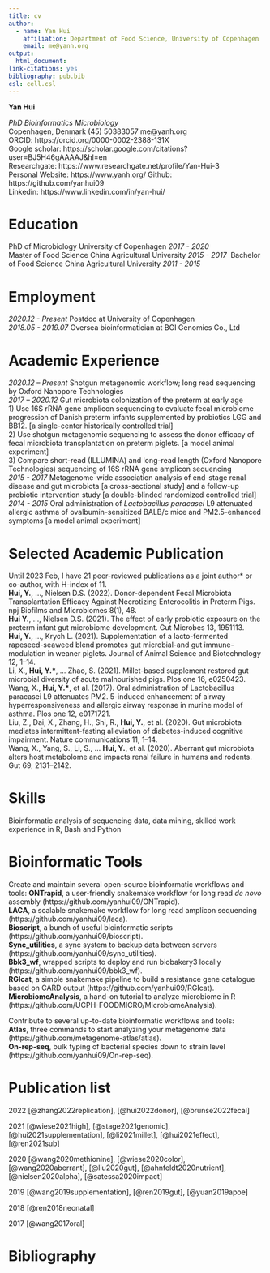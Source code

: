 ```yaml
---
title: cv
author:
  - name: Yan Hui
    affiliation: Department of Food Science, University of Copenhagen
    email: me@yanh.org
output: 
  html_document:
link-citations: yes
bibliography: pub.bib
csl: cell.csl
---
```


**Yan Hui**

*PhD*	*Bioinformatics*		*Microbiology*\
Copenhagen, Denmark	(45) 50383057			me@yanh.org\
ORCID:	https://orcid.org/0000-0002-2388-131X\
Google scholar:	https://scholar.google.com/citations?user=BJ5H46gAAAAJ&hl=en\
Researchgate:	https://www.researchgate.net/profile/Yan-Hui-3\
Personal Website:	https://www.yanh.org/		Github:	https://github.com/yanhui09\ 	
Linkedin:	https://www.linkedin.com/in/yan-hui/\

# Education

PhD of Microbiology			University of Copenhagen		*2017 - 2020*\
Master of Food Science		China Agricultural University		*2015 - 2017*\	
Bachelor of Food Science		China Agricultural University		*2011 - 2015*\	

# Employment

*2020.12 - Present*	Postdoc at University of Copenhagen\
*2018.05 - 2019.07*	Oversea bioinformatician at BGI Genomics Co., Ltd\

# Academic Experience

*2020.12 – Present*	Shotgun metagenomic workflow; long read sequencing by Oxford Nanopore Technologies\
*2017 – 2020.12*	Gut microbiota colonization of the preterm at early age\
	1) Use 16S rRNA gene amplicon sequencing to evaluate fecal microbiome progression of Danish preterm infants supplemented by probiotics LGG and BB12. [a single-center historically controlled trial]\
  2) Use shotgun metagenomic sequencing to assess the donor efficacy of fecal microbiota transplantation on preterm piglets. [a model animal experiment]\
  3) Compare short-read (ILLUMINA) and long-read length (Oxford Nanopore Technologies) sequencing of 16S rRNA gene amplicon sequencing\
*2015 - 2017*	Metagenome-wide association analysis of end-stage renal disease and gut microbiota [a cross-sectional study] and a follow-up probiotic intervention study [a double-blinded randomized controlled trial]\
*2014 - 2015*	Oral administration of *Lactobacillus paracasei* L9 attenuated allergic asthma of ovalbumin-sensitized BALB/c mice and PM2.5-enhanced symptoms [a model animal experiment]\

# Selected Academic Publication

Until 2023 Feb, I have 21 peer-reviewed publications as a joint author* or co-author, with H-index of 11. \
**Hui, Y.**, …, Nielsen D.S. (2022). Donor-dependent Fecal Microbiota Transplantation Efficacy Against Necrotizing Enterocolitis in Preterm Pigs. npj Biofilms and Microbiomes 8(1), 48.\
**Hui Y.**, …, Nielsen D.S. (2021). The effect of early probiotic exposure on the preterm infant gut microbiome development. Gut Microbes 13, 1951113.\
**Hui, Y.**, …, Krych L. (2021). Supplementation of a lacto-fermented rapeseed-seaweed blend promotes gut microbial-and gut immune-modulation in weaner piglets. Journal of Animal Science and Biotechnology 12, 1–14.\
Li, X., **Hui, Y.\***, … Zhao, S. (2021). Millet-based supplement restored gut microbial diversity of acute malnourished pigs. Plos one 16, e0250423.\
Wang, X., **Hui, Y.\***, et al. (2017). Oral administration of Lactobacillus paracasei L9 attenuates PM2. 5-induced enhancement of airway hyperresponsiveness and allergic airway response in murine model of asthma. Plos one 12, e0171721.\
Liu, Z., Dai, X., Zhang, H., Shi, R., **Hui, Y.**, et al. (2020). Gut microbiota mediates intermittent-fasting alleviation of diabetes-induced cognitive impairment. Nature communications 11, 1–14.\
Wang, X., Yang, S., Li, S., ... **Hui, Y.**, et al. (2020). Aberrant gut microbiota alters host metabolome and impacts renal failure in humans and rodents. Gut 69, 2131–2142.\

# Skills	

Bioinformatic analysis of sequencing data, data mining, skilled work experience in R, Bash and Python\

# Bioinformatic Tools

Create and maintain several open-source bioinformatic workflows and tools:
**ONTrapid**, a user-friendly snakemake workflow for long read *de novo* assembly (https://github.com/yanhui09/ONTrapid).\
**LACA**, a scalable snakemake workflow for long read amplicon sequencing (https://github.com/yanhui09/laca).\
**Bioscript**, a bunch of useful bioinformatic scripts (https://github.com/yanhui09/bioscript).\
**Sync_utilities**, a sync system to backup data between servers (https://github.com/yanhui09/sync_utilities).\
**Bbk3_wf**, wrapped scripts to deploy and run biobakery3 locally (https://github.com/yanhui09/bbk3_wf).\
**RGIcat**, a simple snakemake pipeline to build a resistance gene catalogue based on CARD output (https://github.com/yanhui09/RGIcat).\
**MicrobiomeAnalysis**, a hand-on tutorial to analyze microbiome in R (https://github.com/UCPH-FOODMICRO/MicrobiomeAnalysis).\

Contribute to several up-to-date bioinformatic workflows and tools:\
**Atlas**, three commands to start analyzing your metagenome data (https://github.com/metagenome-atlas/atlas).\
**On-rep-seq**, bulk typing of bacterial species down to strain level (https://github.com/yanhui09/On-rep-seq).\

# Publication list

2022 [@zhang2022replication], [@hui2022donor], [@brunse2022fecal]

2021 [@wiese2021high], [@stage2021genomic], [@hui2021supplementation],
 [@li2021millet], [@hui2021effect], [@ren2021sub] 
 
2020 [@wang2020methionine], [@wiese2020color],
 [@wang2020aberrant], [@liu2020gut], [@ahnfeldt2020nutrient],
 [@nielsen2020alpha], [@satessa2020impact]

2019 [@wang2019supplementation], [@ren2019gut], [@yuan2019apoe] 

2018 [@ren2018neonatal]

2017 [@wang2017oral]

# Bibliography
